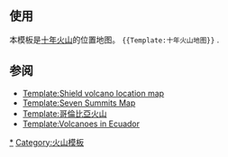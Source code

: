 {{Documentation subpage}}
<!-- Categories and interwikis go at the bottom of this page. -->

== 使用 ==
本模板是[[十年火山]]的位置地图。
<code><nowiki>
 {{Template:十年火山地图}}
</nowiki></code>
.
== 参阅 ==
*[[Template:Shield volcano location map]]
*[[Template:Seven Summits Map]]
*[[Template:哥倫比亞火山]]
*[[Template:Volcanoes in Ecuador]]

<includeonly>
<!-- Categories go here: -->
[[Category:十年火山|*]]
[[Category:火山模板]]
</includeonly>